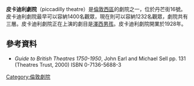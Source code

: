 {{About|位于伦敦西区的剧院|名为“皮卡迪利”的其他事物|皮卡迪利}}{{Infobox Theatre
|name           = Piccadilly Theatre
|image          = PiccadillyTheatre.png
|caption        = Piccadilly Theatre in 2007
|address        = Denman Street
|city           = [[倫敦|倫敦]][[W_postcode_area|W1]]
|country        = 英國
|publictransit  = {{rint|london|underground}} {{lus|Piccadilly Circus}}
|designation    = 
|latitude       = 51.510611
|longitude      = -0.134194
|architect      = [[Bertie_Crewe|Bertie Crewe]]和Edward A. Stone
|owner          = [[Ambassador_Theatre_Group|Ambassador Theatre Group]]
|capacity       = 1,232 on 3 levels<br/>(1,400 originally)
|type           = [[西區劇院|西區劇院]]
|opened         = {{Start date and age|1928|04|27|df=yes}}
|yearsactive    = 
|rebuilt        = 
|closed         = 
|othernames     = 
|production     = [[澤西男孩|澤西男孩]]
|currentuse     = 
|website        = [http://atgtickets.com/venues/piccadilly-theatre/ http://atgtickets.com/venues/piccadilly-theatre/ (Official Website)]
}}

'''皮卡迪利劇院'''（piccadilly theatre）是[[倫敦西區|倫敦西區]]的劇院之一，位於丹芒街16號。皮卡迪利劇院最早可以容納1400名觀眾，現在則可以容納1232名觀眾，劇院共有三層。{{When|目前||time=2018-08-01}}皮卡迪利劇院正在上演的劇目是[[澤西男孩|澤西男孩]]。皮卡迪利劇院開業於1928年。
==參考資料==
{{Reflist}}
* ''Guide to British Theatres 1750-1950'', John Earl and Michael Sell pp. 131 (Theatres Trust, 2000) ISBN 0-7136-5688-3
[[Category:倫敦劇院|Category:倫敦劇院]]